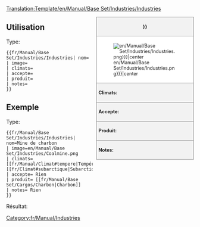 <noinclude>[[Translation:Template/en/Manual/Base Set/Industries/Industries]]</noinclude><!--
Ceci est un modèle pour les industries. '''NE PAS ÉDITER CETTE PAGE''', éditez plutôt l'article spécifique.
--><noinclude></noinclude><!--
--><div style="float:right; width:260px; font-size:90%; border:1px solid gray; background-color:#f2f2f2; margin-left:10px; margin-bottom:10px">
<div style="text-align:center; border-bottom:1px solid gray; padding:5px"><strong>{{{nom|{{PAGENAME}}}}}</strong></div>
<div style="background-color:white; padding:5px">[[File:{{{image|en/Manual/Base Set/Industries/Industries.png}}}|center]]</div>
<div style="border-top:1px solid gray; padding:5px"><strong>Climats:</strong> {{{climats}}}</div>
<div style="border-top:1px solid gray; padding:5px"><strong>Accepte:</strong> {{{accepte}}}</div>
<div style="border-top:1px solid gray; padding:5px"><strong>Produit:</strong> {{{produit}}}</div>
<div style="border-top:1px solid gray; padding:5px"><strong>Notes:</strong> {{{notes|Rien}}}</div>
</div><noinclude>

{{en/-}}
==Utilisation==
Type:
<pre>{{fr/Manual/Base Set/Industries/Industries| nom=
| image=
| climats=
| accepte=
| produit=
| notes=
}}</pre>

==Exemple==
Type:
<pre>{{fr/Manual/Base Set/Industries/Industries| nom=Mine de charbon
| image=en/Manual/Base Set/Industries/Coalmine.png
| climats=[[fr/Manual/Climat#tempere|Tempéré]], [[fr/Climat#subarctique|Subarctique]]
| accepte= Rien
| produit= [[fr/Manual/Base Set/Cargos/Charbon|Charbon]]
| notes= Rien
}}</pre>
Résultat:
{{fr/Manual/Base Set/Industries/Industries| nom=Mine de charbon
| image=en/Manual/Base Set/Industries/Coalmine.png
| climats=[[fr/Manual/Climat#tempere|Tempéré]], [[fr/Manual/Climat#subarctique|Subarctique]]
| accepte= Rien
| produit= [[fr/Manual/Base Set/Cargos/Charbon|Charbon]]
| notes= Rien
}}
</noinclude><includeonly>
[[Category:fr/Manual/Industries]]</includeonly>